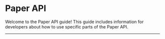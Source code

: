 
# Paper API

Welcome to the Paper API guide!
This guide includes information for developers about how to use specific parts of the Paper API.

---

<DocCardList items={useCurrentSidebarCategory().items} />
